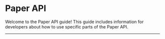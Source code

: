 
# Paper API

Welcome to the Paper API guide!
This guide includes information for developers about how to use specific parts of the Paper API.

---

<DocCardList items={useCurrentSidebarCategory().items} />
